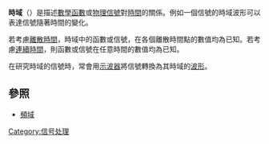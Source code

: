 '''時域'''（{{lang-en|time domain}}）是描述[[數學函數|數學函數]]或[[物理|物理]][[信號|信號]]對[[時間|時間]]的關係。例如一個信號的時域波形可以表達信號隨著時間的變化。

若考慮[[離散時間|離散時間]]，時域中的函數或信號，在各個離散時間點的數值均為已知。若考慮[[連續時間|連續時間]]，則函數或信號在任意時間的數值均為已知。

在研究時域的信號時，常會用[[示波器|示波器]]將信號轉換為其時域的[[波形|波形]]。

== 參照 ==
*[[頻域|頻域]]

{{math-stub}}

{{自動控制}}

[[Category:信号处理|Category:信号处理]]